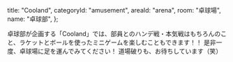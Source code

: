 
  title: "Cooland",
  categoryId: "amusement",
  areaId: "arena",
  room: "卓球場",
  name: "卓球部",
};

卓球部が企画する「Cooland」では、部員とのハンデ戦・本気戦はもちろんのこと、ラケットとボールを使ったミニゲームを楽しむこともできます！！
是非一度、卓球場に足を運んでみてください！
道場破りも、お待ちしています（笑）
